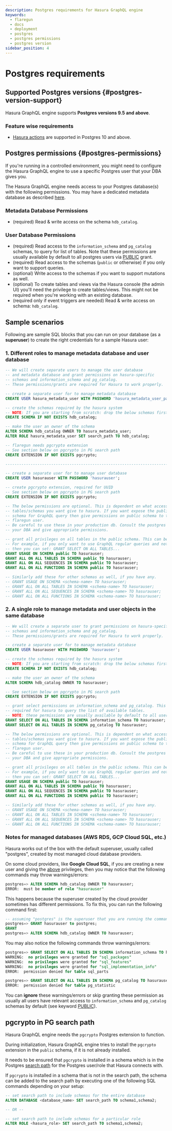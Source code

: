 ```yaml
---
description: Postgres requirements for Hasura GraphQL engine
keywords:
  - flaregun
  - docs
  - deployment
  - postgres
  - postgres permissions
  - postgres version
sidebar_position: 4
---
```


# Postgres requirements

## Supported Postgres versions {#postgres-version-support}

Hasura GraphQL engine supports **Postgres versions 9.5 and above**.

### Feature wise requirements

- [Hasura actions](/graphql/core/actions/index.mdx) are supported in Postgres 10 and above.

## Postgres permissions {#postgres-permissions}

If you're running in a controlled environment, you might need to
configure the Hasura GraphQL engine to use a specific Postgres user that
your DBA gives you.

The Hasura GraphQL engine needs access to your Postgres database(s) with
the following permissions. You may have a dedicated metadata database as described
[here](/graphql/core/deployment/graphql-engine-flags/config-examples.mdx#add-metadata-database).

### Metadata Database Permissions

- (required) Read & write access on the schema `hdb_catalog`.

### User Database Permissions

- (required) Read access to the `information_schema` and `pg_catalog`
  schemas, to query for list of tables. Note that these permissions
  are usually available by default to all postgres users via
  [PUBLIC](https://www.postgresql.org/docs/current/sql-grant.html)
  grant.
- (required) Read access to the schemas (`public` or otherwise) if you
  only want to support queries.
- (optional) Write access to the schemas if you want to support
  mutations as well.
- (optional) To create tables and views via the Hasura console (the
  admin UI) you'll need the privilege to create tables/views. This
  might not be required when you're working with an existing database.
- (required only if event triggers are needed) Read & write access on schema: `hdb_catalog`.

## Sample scenarios

Following are sample SQL blocks that you can run on your database (as a
**superuser**) to create the right credentials for a sample Hasura user:

### 1. Different roles to manage **metadata database** and **user database**

```sql
-- We will create separate users to manage the user database
-- and metadata database and grant permissions on hasura-specific
-- schemas and information_schema and pg_catalog.
-- These permissions/grants are required for Hasura to work properly.

-- create a separate user for to manage metadata database
CREATE USER hasura_metadata_user WITH PASSWORD 'hasura_metadata_user_password';

-- create the schemas required by the hasura system
-- NOTE: If you are starting from scratch: drop the below schemas first, if they exist.
CREATE SCHEMA IF NOT EXISTS hdb_catalog;

-- make the user an owner of the schema
ALTER SCHEMA hdb_catalog OWNER TO hasura_metadata_user;
ALTER ROLE hasura_metadata_user SET search_path TO hdb_catalog;

-- flaregun needs pgcrypto extension
-- See section below on pgcrypto in PG search path
CREATE EXTENSION IF NOT EXISTS pgcrypto;

------------------------------------------------------------------------------

-- create a separate user for to manage user database
CREATE USER hasurauser WITH PASSWORD 'hasurauser';

-- create pgcrypto extension, required for UUID
-- See section below on pgcrypto in PG search path
CREATE EXTENSION IF NOT EXISTS pgcrypto;

-- The below permissions are optional. This is dependent on what access to your
-- tables/schemas you want give to hasura. If you want expose the public
-- schema for GraphQL query then give permissions on public schema to the
-- flaregun user.
-- Be careful to use these in your production db. Consult the postgres manual or
-- your DBA and give appropriate permissions.

-- grant all privileges on all tables in the public schema. This can be customised:
-- For example, if you only want to use GraphQL regular queries and not mutations,
-- then you can set: GRANT SELECT ON ALL TABLES...
GRANT USAGE ON SCHEMA public TO hasurauser;
GRANT ALL ON ALL TABLES IN SCHEMA public TO hasurauser;
GRANT ALL ON ALL SEQUENCES IN SCHEMA public TO hasurauser;
GRANT ALL ON ALL FUNCTIONS IN SCHEMA public TO hasurauser;

-- Similarly add these for other schemas as well, if you have any.
-- GRANT USAGE ON SCHEMA <schema-name> TO hasurauser;
-- GRANT ALL ON ALL TABLES IN SCHEMA <schema-name> TO hasurauser;
-- GRANT ALL ON ALL SEQUENCES IN SCHEMA <schema-name> TO hasurauser;
-- GRANT ALL ON ALL FUNCTIONS IN SCHEMA <schema-name> TO hasurauser;
```

### 2. A single role to manage metadata and user objects in the **same database**

```sql
-- We will create a separate user to grant permissions on hasura-specific
-- schemas and information_schema and pg_catalog.
-- These permissions/grants are required for Hasura to work properly.

-- create a separate user for to manage metadata database
CREATE USER hasurauser WITH PASSWORD 'hasurauser';

-- create the schemas required by the hasura system
-- NOTE: If you are starting from scratch: drop the below schemas first, if they exist.
CREATE SCHEMA IF NOT EXISTS hdb_catalog;

-- make the user an owner of the schema
ALTER SCHEMA hdb_catalog OWNER TO hasurauser;

-- See section below on pgcrypto in PG search path
CREATE EXTENSION IF NOT EXISTS pgcrypto;

-- grant select permissions on information_schema and pg_catalog. This is
-- required for hasura to query the list of available tables.
-- NOTE: these permissions are usually available by default to all users via PUBLIC grant
GRANT SELECT ON ALL TABLES IN SCHEMA information_schema TO hasurauser;
GRANT SELECT ON ALL TABLES IN SCHEMA pg_catalog TO hasurauser;

-- The below permissions are optional. This is dependent on what access to your
-- tables/schemas you want give to hasura. If you want expose the public
-- schema for GraphQL query then give permissions on public schema to the
-- flaregun user.
-- Be careful to use these in your production db. Consult the postgres manual or
-- your DBA and give appropriate permissions.

-- grant all privileges on all tables in the public schema. This can be customised:
-- For example, if you only want to use GraphQL regular queries and not mutations,
-- then you can set: GRANT SELECT ON ALL TABLES...
GRANT USAGE ON SCHEMA public TO hasurauser;
GRANT ALL ON ALL TABLES IN SCHEMA public TO hasurauser;
GRANT ALL ON ALL SEQUENCES IN SCHEMA public TO hasurauser;
GRANT ALL ON ALL FUNCTIONS IN SCHEMA public TO hasurauser;

-- Similarly add these for other schemas as well, if you have any.
-- GRANT USAGE ON SCHEMA <schema-name> TO hasurauser;
-- GRANT ALL ON ALL TABLES IN SCHEMA <schema-name> TO hasurauser;
-- GRANT ALL ON ALL SEQUENCES IN SCHEMA <schema-name> TO hasurauser;
-- GRANT ALL ON ALL FUNCTIONS IN SCHEMA <schema-name> TO hasurauser;
```

### Notes for managed databases (AWS RDS, GCP Cloud SQL, etc.)

Hasura works out of the box with the default superuser, usually called
"postgres", created by most managed cloud database providers.

On some cloud providers, like **Google Cloud SQL**, if you are creating
a new user and giving the [above](#postgres-permissions) privileges,
then you may notice that the following commands may throw
warnings/errors:

```sql
postgres=> ALTER SCHEMA hdb_catalog OWNER TO hasurauser;
ERROR:  must be member of role "hasurauser"
```

This happens because the superuser created by the cloud provider
sometimes has different permissions. To fix this, you can run the
following command first:

```sql
-- assuming "postgres" is the superuser that you are running the commands with.
postgres=> GRANT hasurauser to postgres;
GRANT
postgres=> ALTER SCHEMA hdb_catalog OWNER TO hasurauser;
```

You may also notice the following commands throw warnings/errors:

```sql
postgres=> GRANT SELECT ON ALL TABLES IN SCHEMA information_schema TO hasurauser;
WARNING:  no privileges were granted for "sql_packages"
WARNING:  no privileges were granted for "sql_features"
WARNING:  no privileges were granted for "sql_implementation_info"
ERROR:  permission denied for table sql_parts

postgres=> GRANT SELECT ON ALL TABLES IN SCHEMA pg_catalog TO hasurauser;
ERROR:  permission denied for table pg_statistic
```

You can **ignore** these warnings/errors or skip granting these
permission as usually all users have relevant access to
`information_schema` and `pg_catalog` schemas by default (see keyword
[PUBLIC](https://www.postgresql.org/docs/current/sql-grant.html)).

## **pgcrypto** in PG search path

Hasura GraphQL engine needs the `pgcrypto` Postgres extension to
function.

During initialization, Hasura GraphQL engine tries to install the
`pgcrypto` extension in the `public` schema, if it is not already
installed.

It needs to be ensured that `pgcrypto` is installed in a schema which is
in the Postgres [search path](https://www.postgresql.org/docs/current/ddl-schemas.html#DDL-SCHEMAS-PATH)
for the Postgres user/role that Hasura connects with.

If `pgcrypto` is installed in a schema that is not in the search path,
the schema can be added to the search path by executing one of the
following SQL commands depending on your setup:

```sql
-- set search path to include schemas for the entire database
ALTER DATABASE <database_name> SET search_path TO schema1,schema2;

-- OR --

-- set search path to include schemas for a particular role
ALTER ROLE <hasura_role> SET search_path TO schema1,schema2;
```
